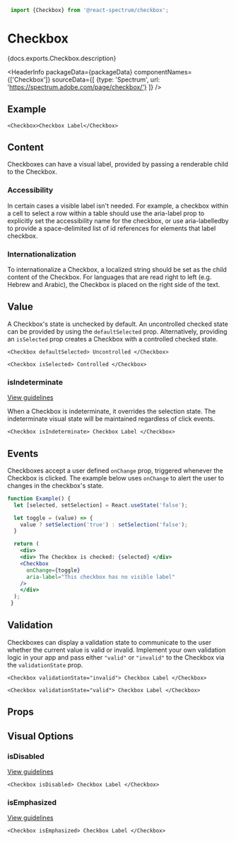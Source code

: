

```jsx import
 import {Checkbox} from '@react-spectrum/checkbox';
 ```

# Checkbox

<p>{docs.exports.Checkbox.description}</p>

<HeaderInfo
 packageData={packageData}
 componentNames={['Checkbox']}
 sourceData={[
 {type: 'Spectrum', url: 'https://spectrum.adobe.com/page/checkbox/'}
 ]} />

## Example

```tsx example
<Checkbox>Checkbox Label</Checkbox>
```

## Content

Checkboxes can have a visual label, provided by passing a renderable child to the Checkbox.

### Accessibility

In certain cases a visible label isn't needed. For example, a checkbox within a cell to select a row within a table should
use the aria-label prop to explicitly set the accessibility name for the checkbox,
or use aria-labelledby to provide a space-delimited list of id references for elements that label checkbox.

### Internationalization

To internationalize a Checkbox, a localized string should be set as the child content of the Checkbox.
For languages that are read right to left (e.g. Hebrew and Arabic), the Checkbox is placed on the right side of the text.

## Value

A Checkbox's state is unchecked by default. An uncontrolled checked state can be provided by using the `defaultSelected` prop.
Alternatively, providing an `isSelected` prop creates a Checkbox with a controlled checked state.

```tsx example
<Checkbox defaultSelected> Uncontrolled </Checkbox>
```

```tsx example
<Checkbox isSelected> Controlled </Checkbox>
```

### isIndeterminate
[View guidelines](https://spectrum.adobe.com/page/checkbox/#Mixed-value)

When a Checkbox is indeterminate, it overrides the selection state.
The indeterminate visual state will be maintained regardless of click events.

```tsx example
<Checkbox isIndeterminate> Checkbox Label </Checkbox>
```

## Events

Checkboxes accept a user defined `onChange` prop, triggered whenever the Checkbox is clicked.
The example below uses `onChange` to alert the user to changes in the checkbox's state.

```jsx example
function Example() {
  let [selected, setSelection] = React.useState('false');

  let toggle = (value) => {
    value ? setSelection('true') : setSelection('false');
  }

  return (
    <div>
    <div> The Checkbox is checked: {selected} </div>
    <Checkbox
      onChange={toggle}
      aria-label="This checkbox has no visible label"
    />
    </div>
  );
 }
```

## Validation

Checkboxes can display a validation state to communicate to the user whether the current value is valid or invalid.
Implement your own validation logic in your app and pass either `"valid"` or `"invalid"` to the Checkbox via the `validationState` prop.

```tsx example
<Checkbox validationState="invalid"> Checkbox Label </Checkbox>
```

```tsx example
<Checkbox validationState="valid"> Checkbox Label </Checkbox>
```

## Props

<PropTable component={docs.exports.Checkbox} links={docs.links} />

## Visual Options

### isDisabled
[View guidelines](https://spectrum.adobe.com/page/checkbox/#Disabled)

```tsx example
<Checkbox isDisabled> Checkbox Label </Checkbox>
```

### isEmphasized
[View guidelines](https://spectrum.adobe.com/page/checkbox/#Emphasized-or-not?)

```tsx example
<Checkbox isEmphasized> Checkbox Label </Checkbox>
```
